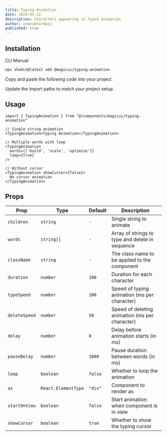 ```yaml
---
title: Typing Animation
date: 2024-05-22
description: Characters appearing in typed animation
author: imanubhardwaj
published: true
---
```


<ComponentPreview name="typing-animation-demo" />

## Installation

<Tabs defaultValue="cli">

<TabsList>
  <TabsTrigger value="cli">CLI</TabsTrigger>
  <TabsTrigger value="manual">Manual</TabsTrigger>
</TabsList>
<TabsContent value="cli">

```bash
npx shadcn@latest add @magicui/typing-animation
```

</TabsContent>

<TabsContent value="manual">

<Steps>

<Step>Copy and paste the following code into your project.</Step>

<ComponentSource name="typing-animation" />

<Step>Update the import paths to match your project setup.</Step>

</Steps>

</TabsContent>

</Tabs>

## Usage

```tsx showLineNumbers
import { TypingAnimation } from "@/components/magicui/typing-animation"
```

```tsx showLineNumbers
// Single string animation
<TypingAnimation>Typing Animation</TypingAnimation>

// Multiple words with loop
<TypingAnimation
  words={['build', 'scale', 'optimize']}
  loop={true}
/>

// Without cursor
<TypingAnimation showCursor={false}>
  No cursor animation
</TypingAnimation>
```

## Props

| Prop          | Type                | Default | Description                                     |
| ------------- | ------------------- | ------- | ----------------------------------------------- |
| `children`    | `string`            | `-`     | Single string to animate                        |
| `words`       | `string[]`          | `-`     | Array of strings to type and delete in sequence |
| `className`   | `string`            | `-`     | The class name to be applied to the component   |
| `duration`    | `number`            | `100`   | Duration for each character                     |
| `typeSpeed`   | `number`            | `100`   | Speed of typing animation (ms per character)    |
| `deleteSpeed` | `number`            | `50`    | Speed of deleting animation (ms per character)  |
| `delay`       | `number`            | `0`     | Delay before animation starts (in ms)           |
| `pauseDelay`  | `number`            | `1000`  | Pause duration between words (in ms)            |
| `loop`        | `boolean`           | `false` | Whether to loop the animation                   |
| `as`          | `React.ElementType` | `"div"` | Component to render as                          |
| `startOnView` | `boolean`           | `false` | Start animation when component is in view       |
| `showCursor`  | `boolean`           | `true`  | Whether to show the typing cursor               |
